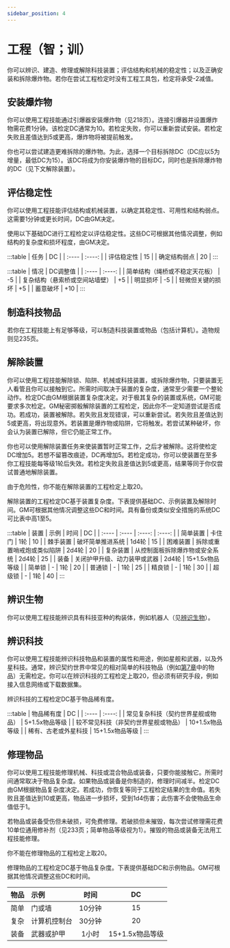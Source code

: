 ```yaml
---
sidebar_position: 4
---
```


# 工程（智；训）

你可以辨识、建造、修理或解除科技装置；评估结构和机械的稳定性；以及正确安装和拆除爆炸物。若你在尝试工程检定时没有工程工具包，检定将承受-2减值。

## 安装爆炸物

你可以使用工程技能通过引爆器安装爆炸物（见218页）。连接引爆器并设置爆炸物需花费1分钟。该检定DC通常为10。若检定失败，你可以重新尝试安装。若检定失败且差值达到5或更高，爆炸物将被提前触发。

你也可以尝试建造更难拆除的爆炸物。为此，选择一个目标拆除DC（DC应以5为增量，最低DC为15）。该DC将成为你安装爆炸物的目标DC，同时也是拆除爆炸物的DC（见下文解除装置）。

## 评估稳定性

你可以使用工程技能评估结构或机械装置，以确定其稳定性、可用性和结构弱点。这需要1分钟或更长时间，DC由GM决定。

使用以下基础DC进行工程检定以评估稳定性。这些DC可根据其他情况调整，例如结构的复杂度和损坏程度，由GM决定。

:::table
| 任务 | DC |
| :---- | :----: |
| 评估稳定性 | 15 |
| 确定结构弱点 | 20 |
:::

:::table
| 情况 | DC调整值 |
| :---- | :----: |
| 简单结构（绳桥或不稳定天花板） | -5 |
| 复杂结构（悬索桥或空间站墙壁） | +5 |
| 明显损坏 | -5 |
| 轻微但关键的损坏 | +5 |
| 蓄意破坏 | +10 |
:::

## 制造科技物品

若你在工程技能上有足够等级，可以制造科技装置或物品（包括计算机）。造物规则见235页。

## 解除装置

你可以使用工程技能解除锁、陷阱、机械或科技装置，或拆除爆炸物，只要装置无人看管且你可以接触到它。所需时间取决于装置的复杂度，通常至少需要一个整轮动作。检定DC由GM根据装置复杂度决定。对于极其复杂的装置或系统，GM可能要求多次检定。GM秘密掷骰解除装置的工程检定，因此你不一定知道尝试是否成功。若成功，装置被解除。若失败且发现错误，可以重新尝试。若失败且差值达到5或更高，将出现意外。若装置是爆炸物或陷阱，它将触发。若尝试某种破坏，你会认为装置已解除，但它仍能正常工作。

你也可以使用解除装置任务来使装置暂时正常工作，之后才被解除。这将使检定DC增加5。若想不留篡改痕迹，DC再增加5。若检定成功，你可以使装置在至多你工程技能每等级1轮后失效。若检定失败且差值达到5或更高，结果等同于你仅尝试普通地解除装置。

由于危险性，你不能在解除装置的工程检定上取20。

解除装置的工程检定DC基于装置复杂度。下表提供基础DC、示例装置及解除时间。GM可根据其他情况调整这些DC和时间。具有备份或类似安全措施的系统DC可比表中高1至5。

:::table
| 装置 | 示例 | 时间 | DC |
| :---- | :---- | :----: | :----: |
| 简单装置 | 卡住门 | 1轮 | 10 |
| 棘手装置 | 破坏简单推进系统 | 1d4轮 | 15 |
| 困难装置 | 拆除或重置哨戒炮或类似陷阱 | 2d4轮 | 20 |
| 复杂装置 | 从控制面板拆除爆炸物或安全系统 | 2d4轮 | 25 |
| 装备 | 关闭护甲升级、动力装甲或武器 | 2d4轮 | 15+1.5x物品等级 |
| 简单锁 | - | 1轮 | 20 |
| 普通锁 | - | 1轮 | 25 |
| 精良锁 | - | 1轮 | 30 |
| 超级锁 | - | 1轮 | 40 |
:::

## 辨识生物

你可以使用工程技能辨识具有科技亚种的构装体，例如机器人（见[辨识生物](/core_rulebook/chapter%205#辨识生物)）。

## 辨识科技

你可以使用工程技能辨识科技物品和装置的属性和用途，例如星舰和武器，以及外星科技。通常，辨识契约世界中常见的相对简单的科技物品（例如[第7章](/core_rulebook/chapter%207)中的物品）无需检定。你可以在辨识科技的工程检定上取20，但必须有研究手段，例如接入信息网络或下载数据集。

辨识科技的工程检定DC基于物品稀有度。

:::table
| 物品稀有度 | DC |
| :---- | :----: |
| 常见复杂科技（契约世界星舰或物品） | 5+1.5x物品等级 |
| 较不常见科技（非契约世界星舰或物品） | 10+1.5x物品等级 |
| 稀有、古老或外星科技 | 15+1.5x物品等级 |
:::

## 修理物品

你可以使用工程技能修理机械、科技或混合物品或装备，只要你能接触它。所需时间通常取决于物品复杂度。如果物品或装备是你制造的，修理时间减半。检定DC由GM根据物品复杂度决定。若成功，你恢复等同于工程检定结果的生命值。若失败且差值达到10或更高，物品进一步损坏，受到1d4伤害；此伤害不会使物品生命值低于1。

若物品或装备受伤但未破损，可免费修理。若破损但未摧毁，每次尝试修理需花费10单位通用修补剂（见233页；简单物品等级视为1）。摧毁的物品或装备无法用工程技能修理。

你不能在修理物品的工程检定上取20。

修理物品的工程检定DC基于物品复杂度。下表提供基础DC和示例物品。GM可根据其他情况调整这些DC和时间。

| 物品 | 示例 | 时间 | DC |
| :---- | :---- | :----: | :----: |
| 简单 | 门或墙 | 10分钟 | 15 |
| 复杂 | 计算机控制台 | 30分钟 | 20 |
| 装备 | 武器或护甲 | 1小时 | 15+1.5x物品等级 |